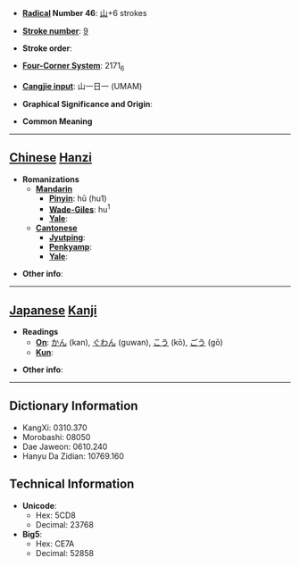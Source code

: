 * '''[[Wiktionary:Chinese radical index| Radical]] Number 46''': [[Wiktionary:Chinese radical index 山|山]]+6 strokes

* '''[[Wiktionary:Chinese total strokes index|Stroke number]]''': [[Wiktionary:Chinese total strokes index 9|9]]

* '''Stroke order''': 

* '''[[Wiktionary:Chinese four corner index|Four-Corner System]]''': 2171<sub>6</sub>

* '''[[Wiktionary:Chinese Cangjie index|Cangjie input]]''': 山一日一 (UMAM)

* '''Graphical Significance and Origin''': 

* '''Common Meaning'''

----

== [[Chinese]] [[Hanzi]] ==

* '''Romanizations'''
** '''[[Mandarin]]'''
*** '''[[Pinyin]]''': hū (hu1)
*** '''[[Wade-Giles]]''': hu<sup>1</sup>
*** '''[[Yale]]''': 
** '''[[Cantonese]]'''
*** '''[[Jyutping]]''':
*** '''[[Penkyamp]]''': 
*** '''[[Yale]]''': 

* '''Other info''': 

----

== [[Japanese]] [[Kanji]] ==

* '''Readings'''
** '''[[On]]''': [[かん]] (kan), [[ぐわん]] (guwan), [[こう]] (kō), [[ごう]] (gō)
** '''[[Kun]]''': 

* '''Other info''':  

----

== Dictionary Information ==

* KangXi: 0310.370
* Morobashi: 08050
* Dae Jaweon: 0610.240
* Hanyu Da Zidian: 10769.160

== Technical Information ==

* '''Unicode''':
** Hex: 5CD8
** Decimal: 23768
* '''Big5''':
** Hex: CE7A
** Decimal: 52858